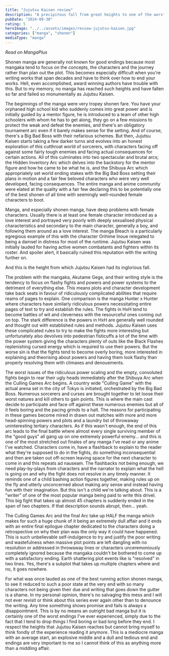 ```yaml
---
title: "Jujutsu Kaisen review"
description: "A precipitous fall from great heights to one of the worst endings I've seen"
pubDate: "2024-09-30"
rating: 5
heroImage: "../../assets/images/review-jujutsu-kaisen.jpg"
categories: ["manga", "shonen"]
mediaType: "manga"
---
```



_Read on MangaPlus_

Shonen manga are generally not known for good endings because most mangaka tend to focus on the concepts, the characters and the journey rather than plan out the plot. This becomes especially difficult when you're writing works that span decades and have to think over how to end your works. Hell, even accomplished, award winning authors have trouble with this. But to my memory, no manga has reached such heights and have fallen so far and failed so monumentally as Jujutsu Kaisen.

The beginnings of the manga were very tropey shonen fare. You have your orphaned high school kid who suddenly comes into great power and is initially guided by a mentor figure, he is introduced to a team of other high schoolers with whom he has to get along, they go on a few missions to protect the weak and defeat the enemies, and there's an obligatory tournament arc even if it barely makes sense for the setting. And of course, there's a Big Bad Boss with their nefarious schemes. But then, Jujutsu Kaisen starts taking a few darker turns and evolves into an honest exploration of this cutthroat world of sorcerers, with characters facing off against some fairly tough enemies and facing actual consequences for certain actions. All of this culminates into two spectacular and brutal arcs; the Hidden Inventory Arc which delves into the backstory for the mentor figure and how he came to be what he is, and the Shibuya Arc which appropriately set world ending stakes with the Big Bad Boss setting their plans in motion and a fair few beloved characters who were very well developed, facing consequences. The entire manga and anime community were elated at the quality with a fair few declaring this to be potentially one of the best shonen of all time with seemingly well-rounded female characters to boot.

<InsertThought>
  Manga, and especially shonen manga, have deep problems with female characters. Usually there is at least one female character introduced as a love interest and portrayed very poorly with deeply sexualised physical characteristics and secondary to the main character, generally a boy, and following them around as a love interest. The manga Bleach is a particularly egregious example of this with the character Orihime Inoue relegated to being a damsel in distress for most of the runtime. Jujutsu Kaisen was initially lauded for having active women combatants and fighters within its roster. And spoiler alert, it basically ruined this reputation with the writing further on.
</InsertThought>

And this is the height from which Jujutsu Kaisen had its inglorious fall.

The problem with the mangaka, Akutame Gege, and their writing style is the tendency to focus on flashy fights and powers and power systems to the detriment of everything else. This means plots and character development take back seats in favour of ridiculously complicated abilities that require reams of pages to explain. One comparison is the manga Hunter x Hunter where characters have similarly ridiculous powers necessitating entire pages of text to try and establish the rules. The fights in HxH tend to become battles of wit and cleverness with the resourceful ones coming out on top. The stark difference is the powers in HxH are generally well rounded and thought out with established rules and methods. Jujutsu Kaisen uses these complicated rules to try to make the fights more interesting but unfortunately also devolves into pedestrian fisticuffs a lot of the time with the power system giving the characters plenty of outs like the Black Flashes replenishing cursed energy which is required to use their powers. But the worse sin is that the fights tend to become overly boring, more interested in explaining and theorising about powers and having them look flashy than properly resolving them with climaxes and denouements.

<SpoilerText>
The worst issues of the ridiculous power scaling and the empty, convoluted fights begin to rear their ugly heads immediately after the Shibuya Arc when the Culling Games Arc begins. A country wide "Culling Game" with the actual arena set in the city of Tokyo is initiated, orchestrated by the Big Bad Boss. Numerous sorcerers and curses are brought together to let loose their worst natures and kill others to gain points. This is where the main cast decide to participate and face off against these numerous enemies but all of it feels boring and the pacing grinds to a halt. The reasons for participating in these games become mired in drawn out matches with more and more head-spinning powers and plots and a laundry list of throwaway uninteresting tertiary characters.
</SpoilerText>

<SpoilerText>
As if this wasn't enough, the end of this arc leads to the final battle where almost every single surviving member of the "good guys" all gang up on one extremely powerful enemy... and this is one of the most stretched out finales of any manga I've read or any anime I've watched. Characters come in, have a flashback to explain to the reader what they're supposed to do in the fights, do something inconsequential and then are taken out off-screen leaving space for the next character to come in and this repeats ad nauseam. The flashbacks not being enough, we need play-by-plays from characters and the narrator to explain what the hell is going on and why the fight does not resolve in any timely manner. It reminds one of a child bashing action figures together, making rules up on the fly and utterly unconcerned about making any sense and instead having fun with their imagination. But this isn't a child we're talking about. This is a "writer" of one of the most popular manga being paid to write this drivel. This big fight that takes up almost 45 chapters is suddenly ended in the span of two chapters. If that description sounds abrupt, then... yeah.
</SpoilerText>

The Culling Games Arc and the final Arc take up HALF the manga which makes for such a huge chunk of it being an extremely dull affair and it ends with an entire final epilogue chapter dedicated to the characters doing a retrospective on why their plan was the only way it could have happened. This is such unbelievable self-indulgence to try and justify the poor writing and wastefulness when massive plot points are left dangling with no resolution or addressed in throwaway lines or characters unceremoniously completely ignored because the mangaka couldn't be bothered to come up with a satisfactory ending. Earth shattering plot events like <SpoilerText text="the US government finding out about magic being real and the second most populous city on the planet becoming an unliveable hell" /> is "resolved" in two lines. Yes, there's a subplot that takes up multiple chapters where <SpoilerText text="the US government is lured into the Culling Games to harvest the infinite energy generated by curses" /> and no, it goes nowhere.

For what was once lauded as one of the best running action shonen manga, to see it reduced to such a poor state at the very end with so many characters not being given their due and writing that goes down the gutter is a shame. In my personal opinion, there's no salvaging this mess and I will not ever revisit or think about this series ever again other than to denounce the writing. Any time something shows promise and fails is always a disappointment. This is by no means an outright bad manga but it is certainly one of the worst endings I've ever experienced, simply due to the fact that I tend to drop things I find boring or bad long before they end. I respect the heights that Jujutsu Kaisen reaches but cannot bring myself to think fondly of the experience reading it anymore. This is a mediocre manga with an average start, an explosive middle and a dull and tedious end and endings are very important to me so I cannot think of this as anything more than a middling affair.
